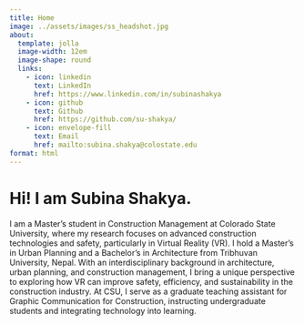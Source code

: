 ```yaml
---
title: Home
image: ../assets/images/ss_headshot.jpg
about:
  template: jolla
  image-width: 12em
  image-shape: round
  links:
    - icon: linkedin
      text: LinkedIn
      href: https://www.linkedin.com/in/subinashakya
    - icon: github
      text: Github
      href: https://github.com/su-shakya/
    - icon: envelope-fill
      text: Email
      href: mailto:subina.shakya@colostate.edu
format: html
---
```


# Hi! I am **Subina Shakya**.

I am a Master’s student in Construction Management at Colorado State University, where my research focuses on advanced construction technologies and safety, particularly in Virtual Reality (VR). I hold a Master’s in Urban Planning and a Bachelor’s in Architecture from Tribhuvan University, Nepal. With an interdisciplinary background in architecture, urban planning, and construction management, I bring a unique perspective to exploring how VR can improve safety, efficiency, and sustainability in the construction industry. At CSU, I serve as a graduate teaching assistant for Graphic Communication for Construction, instructing undergraduate students and integrating technology into learning. 